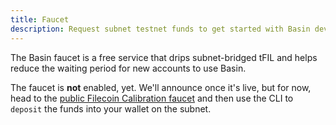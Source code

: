 ```yaml
---
title: Faucet
description: Request subnet testnet funds to get started with Basin development.
---
```



The Basin faucet is a free service that drips subnet-bridged tFIL and helps reduce the waiting
period for new accounts to use Basin.

<Callout type="info">

The faucet is **not** enabled, yet. We'll announce once it's live, but for now, head to the
[public Filecoin Calibration faucet](https://faucet.calibnet.chainsafe-fil.io) and then use the CLI
to `deposit` the funds into your wallet on the subnet.

</Callout>
